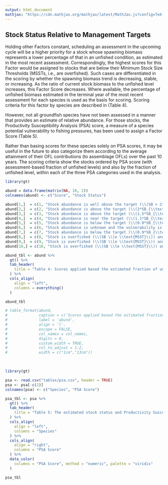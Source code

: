 ```yaml
---
output: html_document
mathjax: "https://cdn.mathjax.org/mathjax/latest/MathJax.js?config=TeX-MML-AM_CHTML"
---
```


## Stock Status Relative to Management Targets

Holding other Factors constant, scheduling an assessment in the upcoming cycle will be a higher priority for a stock whose spawning biomass represents a lower percentage of that in an unfished condition, as estimated in the most recent assessment. Correspondingly, the highest scores for this Factor would be assigned to stocks that are below their Minimum Stock Size Thresholds (MSSTs, i.e., are overfished). Such cases are differentiated in the scoring by whether the spawning biomass trend is decreasing, stable, or increasing. As the ratio of current stock biomass to the unfished level increases, this Factor Score decreases. Where available, the percentage of unfished biomass estimated in the terminal year of the most recent assessment for each species is used as the basis for scoring. Scoring criteria for this factor by species are described in (Table 4).

However, not all groundfish species have not been assessed in a manner that provides an estimate of relative abundance. For those stocks, the Productivity Susceptibility Analysis (PSA) score, a measure of a species potential vulnerability to fishing pressures, has been used to assign a Factor Score (Table 5).

Rather than basing scores for these species solely on PSA scores, it may be useful in the future to also categorize them according to the average attainment of their OFL contributions (to assemblage OFLs) over the past 10 years. The scoring criteria show the stocks ordered by PSA score (with assessment-based fraction of unfished levels) and also by the fraction of unfished level, within each of the three PSA categories used in the analysis.
 

```r
library(gt)

abund = data.frame(matrix(NA, 10, 2))
colnames(abund) <- c("Score", "Stock Status")

abund[1,]  = c(1, "Stock abundance is well above the target (\\(SB > 2*SB_{\\text{PROXY}}\\))." )
abund[2,]  = c(2, "Stock abundance is above the target (\\(2*SB_{\\text{PROXY}}\\) \\(\\ge SB > 1.5*SB_{\\text{PROXY}}\\)).")
abund[3,]  = c(3, "Stock abundance is above the target (\\(1.5*SB_{\\text{PROXY}} \\ge SB > 1.1*SB_{\\text{PROXY}}\\)) or abundance is unknown and vulnerability is low (1.8 \\(>\\) PSA).")
abund[4,]  = c(4, "Stock abundance is near the target (\\(1.1*SB_{\\text{PROXY}} \\ge SB > 0.9*SB_{\\text{PROXY}}\\), or is unknown and vulnerability is intermediate (2 \\(>\\) PSA \\(\\ge\\) 1.8).")
abund[5,]  = c(5, "Stock abundance is below the target (\\(0.9*SB_{\\text{PROXY}} \\ge SB > \\text{MSST}\\)) and is not declining.")
abund[6,]  = c(6, "Stock abundance is unknown and the vulnerability is high (\\(PSA > 2\\)).")
abund[7,]  = c(7, "Stock abundance is below the target (\\(0.9*SB_{\\text{PROXY}} \\ge SB > \\text{MSST}\\)) and is declining or recent trend unknown.")
abund[8,]  = c(8, "Stock is overfished (\\(SB \\le \\text{MSST}\\)) and increasing.")
abund[9,]  = c(9, "Stock is overfished (\\(SB \\le \\text{MSST}\\)) and stable.")
abund[10,] = c(10, "Stock is overfished (\\(SB \\le \\text{MSST}\\)) and decreasing.")

abund_tbl <- abund %>%
  gt() %>%
  tab_header(
    title = "Table 4: Scores applied based the estimated fraction of unfished relative to management targets from the most recent assessment or the PSA score for un-assessed stocks."
  ) %>%
  cols_align(
    align = "left",
    columns = everything()
  )

abund_tbl

# table_format(abund, 
#              caption = c('Scores applied based the estimated fraction of unfished relative to management targets from the most recent assessment or the PSA score for un-assessed stocks.'),
#              label = 'abund',
#              align = 'l',
#              escape = FALSE,
#              col_names = col_names,
#              digits = 0,             
#              custom_width = TRUE,
#              col_to_adjust = 1:2,
#              width = c("1cm","13cm"))  
```

<br>

```r
library(gt)

psa <- read.csv("tables/psa.csv", header = TRUE) 
psa <- psa[-c(2)]
colnames(psa) <- c("Species", "PSA Score")

psa_tbl <- psa %>%
  gt() %>%
  tab_header(
    title = "Table 5: The estimated stock status and Productivity Susceptibility Analysis (PSA) scores by species.  Higher PSA values indicate higher vulnerability. Stocks that have area specific assessments a single stock status value is calculated by aggregating spawning biomass or output by area."
  ) %>%
  cols_align(
    align = "left",
    columns = "Species"
  ) %>%
  cols_align(
    align = "right",
    columns = "PSA Score"
  ) %>%
  data_color(
    columns = "PSA Score", method = "numeric", palette = "viridis"
  )

psa_tbl
  
```